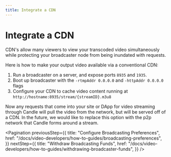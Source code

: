 ```yaml
---
title: Integrate a CDN
---
```


# Integrate a CDN

CDN's allow many viewers to view your transcoded video simultaneously while
protecting your broadcaster node from being inundated with requests.

Here is how to make your output video available via a conventional CDN:

1. Run a broadcaster on a server, and expose ports `8935` and `1935`.
2. Boot up broadcaster with the `-rtmpAddr 0.0.0.0` and `-httpAddr 0.0.0.0`
   flags
3. Configure your CDN to cache video content running at
   `http://hostname:8935/stream/{streamID}.m3u8`

Now any requests that come into your site or DApp for video streaming through
Candle will pull the video from the network, but will be served off of a CDN.
In the future, we would like to replace this option with the p2p network that
Candle forms around a stream.

<Pagination
  previousStep={{
    title: "Configure Broadcasting Preferences",
    href: "/docs/video-developers/how-to-guides/broadcasting-preferences",
  }}
  nextStep={{
    title: "Withdraw Broadcasting Funds",
    href: "/docs/video-developers/how-to-guides/withdrawing-broadcaster-funds",
  }}
/>
